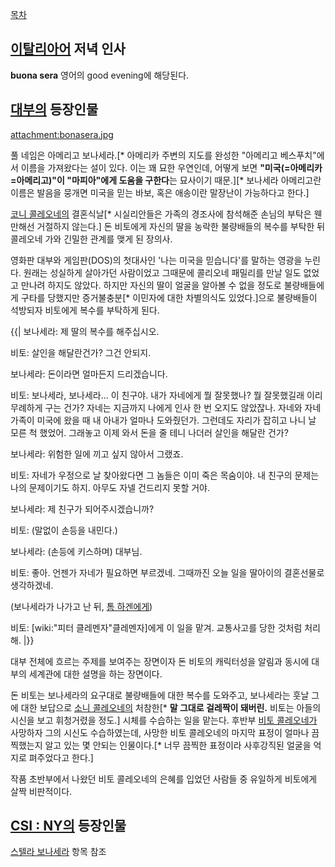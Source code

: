 [[목차]]

== [[이탈리아어]] 저녁 인사 ==
'''buona sera'''
영어의 good evening에 해당된다.

== [[대부]]의 등장인물 ==

attachment:bonasera.jpg

풀 네임은 아메리고 보나세라.[* 아메리카 주변의 지도를 완성한 "아메리고 베스푸치"에서 이름을 가져왔다는 설이 있다. 이는 꽤 묘한 우연인데, 어떻게 보면 '''"미국(=아메리카=아메리고)"이 "마피아"에게 도움을 구한다'''는 묘사이기 때문.][* 보나세라 아메리고란 이름은 발음을 뭉개면 미국을 믿는 바보, 혹은 애송이란 말장난이 가능하다고 한다.]

[[코니 콜레오네]]의 결혼식날[* 시실리안들은 가족의 경조사에 참석해준 손님의 부탁은 웬만해선 거절하지 않는다.] 돈 비토에게 자신의 딸을 농락한 불량배들의 복수를 부탁한 뒤 콜레오네 가와 긴밀한 관계를 맺게 된 장의사.

영화판 대부와 게임판(DOS)의 첫대사인 '나는 미국을 믿습니다'를 말하는 영광을 누린다. 원래는 성실하게 살아가던 사람이었고 그때문에 콜리오네 패밀리를 만날 일도 없었고 만나려 하지도 않았다. 하지만 자신의 딸이 얼굴을 알아볼 수 없을 정도로 불량배들에게 구타를 당했지만 증거불충분[* 이민자에 대한 차별의식도 있었다.]으로 불량배들이 석방되자 비토에게 복수를 부탁하게 된다.

{{|
보나세라: 제 딸의 복수를 해주십시오.

비토: 살인을 해달란건가? 그건 안되지.

보나세라: 돈이라면 얼마든지 드리겠습니다.

비토: 보나세라, 보나세라... 이 친구야. 내가 자네에게 뭘 잘못했나? 뭘 잘못했길래 이리 무례하게 구는 건가? 자네는 지금까지 나에게 인사 한 번 오지도 않았잖나. 자네와 자네 가족이 미국에 왔을 때 내 아내가 얼마나 도와줬던가. 그런데도 자리가 잡히고 나니 날 모른 척 했었어. 그래놓고 이제 와서 돈을 줄 테니 나더러 살인을 해달란 건가?

보나세라: 위험한 일에 끼고 싶지 않아서 그랬죠.

비토: 자네가 우정으로 날 찾아왔다면 그 놈들은 이미 죽은 목숨이야. 내 친구의 문제는 나의 문제이기도 하지. 아무도 자넬 건드리지 못할 거야.

보나세라: 제 친구가 되어주시겠습니까?

비토: (말없이 손등을 내민다.)

보나세라: (손등에 키스하며) 대부님.

비토: 좋아. 언젠가 자네가 필요하면 부르겠네. 그때까진 오늘 일을 딸아이의 결혼선물로 생각하겠네.

(보나세라가 나가고 난 뒤, [[톰 하겐]]에게)

비토: [wiki:"피터 클레멘자"클레멘자]에게 이 일을 맡겨. 교통사고를 당한 것처럼 처리해.
|}}

대부 전체에 흐르는 주제를 보여주는 장면이자 돈 비토의 캐릭터성을 알림과 동시에 대부의 세계관에 대한 설명을 하는 장면이다.

돈 비토는 보나세라의 요구대로 불량배들에 대한 복수를 도와주고, 보나세라는 훗날 그에 대한 보답으로 [[소니 콜레오네]]의 처참한[* '''말 그대로 걸레짝이 돼버린.''' 비토는 아들의 시신을 보고 휘청거렸을 정도.] 시체를 수습하는 일을 맡는다. 후반부 [[비토 콜레오네]]가 사망하자 그의 시신도 수습하였는데, 사망한 비토 콜레오네의 마지막 표정이 얼마나 끔찍했는지 알고 있는 몇 안되는 인물이다.[* 너무 끔찍한 표정이라 사후강직된 얼굴을 억지로 펴주었다고 한다.]

작품 초반부에서 나왔던 비토 콜레오네의 은혜를 입었던 사람들 중 유일하게 비토에게 살짝 비판적이다.

== [[CSI : NY]]의 등장인물 ==

[[스텔라 보나세라]] 항목 참조
